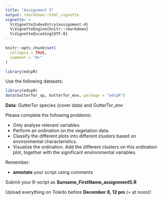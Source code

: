 ```yaml
---
title: "Assignment 5"
output: rmarkdown::html_vignette
vignette: >
  %\VignetteIndexEntry{assignment-4}
  %\VignetteEngine{knitr::rmarkdown}
  %\VignetteEncoding{UTF-8}
---
```


```r
knitr::opts_chunk$set(
  collapse = TRUE,
  comment = "#>"
)
```

```r
library(edcpR)
```

Use the following datasets:

```r
library(edcpR)
data(GutterTor_sp, GutterTor_env, package = "edcpR")
```

**Data**: GutterTor species (cover data) and GutterTor_env

Please complete the following problems:

- Only analyse relevant variables.
- Perform an ordination on the vegetation data.
- Classify the different plots into different clusters based on environmental characteristics.
- Visualize the ordination. Add the different clusters on this ordination plot, together with the significant environmental variables.

Remember:

- **annotate** your script using comments


Submit your R-script as **Surname_FirstName_assignment5.R**

Upload everything on Toledo before **December 8, 12 pm** (= at noon)!